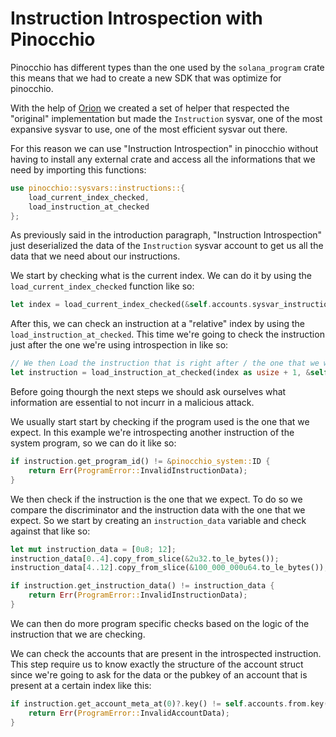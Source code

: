 
# Instruction Introspection with Pinocchio

Pinocchio has different types than the one used by the `solana_program` crate this means that we had to create a new SDK that was optimize for pinocchio.

With the help of [Orion](https://x.com/BasedOrion_) we created a set of helper that respected the "original" implementation but made the `Instruction` sysvar, one of the most expansive sysvar to use, one of the most efficient sysvar out there.

For this reason we can use "Instruction Introspection" in pinocchio without having to install any external crate and access all the informations that we need by importing this functions:

```rust
use pinocchio::sysvars::instructions::{
    load_current_index_checked, 
    load_instruction_at_checked
}; 
```

<ArticleSection name="How to use Introspection" id="how-to-use-introspection" level="h2" />

As previously said in the introduction paragraph, "Instruction Introspection" just deserialized the data of the `Instruction` sysvar account to get us all the data that we need about our instructions.

We start by checking what is the current index. We can do it by using the `load_current_index_checked` function like so:

```rust
let index = load_current_index_checked(&self.accounts.sysvar_instructions)?;
```

After this, we can check an instruction at a "relative" index by using the `load_instruction_at_checked`. This time we're going to check the instruction just after the one we're using introspection in like so:

```rust
// We then Load the instruction that is right after / the one that we want to check for the correct input.
let instruction = load_instruction_at_checked(index as usize + 1, &self.accounts.sysvar_instructions)?;
```

Before going thourgh the next steps we should ask ourselves what information are essential to not incurr in a malicious attack.

We usually start start by checking if the program used is the one that we expect. In this example we're introspecting another instruction of the system program, so we can do it like so:

```rust
if instruction.get_program_id() != &pinocchio_system::ID {
    return Err(ProgramError::InvalidInstructionData);
}
```

We then check if the instruction is the one that we expect. To do so we compare the discriminator and the instruction data with the one that we expect. So we start by creating an `instruction_data` variable and check against that like so:

```rust
let mut instruction_data = [0u8; 12];
instruction_data[0..4].copy_from_slice(&2u32.to_le_bytes());
instruction_data[4..12].copy_from_slice(&100_000_000u64.to_le_bytes());

if instruction.get_instruction_data() != instruction_data {
    return Err(ProgramError::InvalidInstructionData);
}
```

We can then do more program specific checks based on the logic of the instruction that we are checking.

We can check the accounts that are present in the introspected instruction. This step require us to know exactly the structure of the account struct since we're going to ask for the data or the pubkey of an account that is present at a certain index like this: 

```rust
if instruction.get_account_meta_at(0)?.key() != self.accounts.from.key() {
    return Err(ProgramError::InvalidAccountData);
}
```
